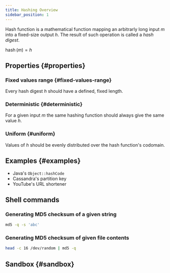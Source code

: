 ```yaml
---
title: Hashing Overview
sidebar_position: 1
---
```




Hash function is a mathematical function mapping an arbitrarly long 
input $m$ into a fixed-size output $h$. The result of such operation
is called a _hash digest_.

$\operatorname{hash}(m) = h$

## Properties {#properties}

### Fixed values range {#fixed-values-range}

Every hash digest $h$ should have a defined, fixed length.

### Deterministic {#deterministic}

For a given input $m$ the same hashing function should always give the 
same value $h$.

### Uniform {#uniform}

Values of $h$ should be evenly distributed over the hash function's 
codomain.

## Examples {#examples}

* Java's `Object::hashCode`
* Cassandra's partition key
* YouTube's URL shortener

## Shell commands

### Generating MD5 checksum of a given string

```bash
md5 -q -s 'abc'
```


### Generating MD5 checksum of given file contents

```bash
head -c 16 /dev/random | md5 -q
```

## Sandbox {#sandbox}

<Hash/>
